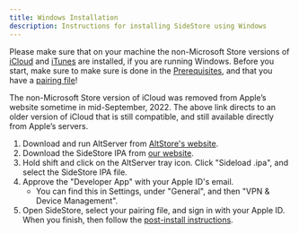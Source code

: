 ```yaml
---
title: Windows Installation
description: Instructions for installing SideStore using Windows
---
```


Please make sure that on your machine the non-Microsoft Store versions of [iCloud](https://updates.cdn-apple.com/2020/windows/001-39935-20200911-1A70AA56-F448-11EA-8CC0-99D41950005E/iCloudSetup.exe) and [iTunes](https://support.apple.com/en-us/HT210384) are installed, if you are running Windows. Before you start, make sure to make sure is done in the [Prerequisites](Prerequisites), and that you have a [pairing file](pairing-file)!

The non-Microsoft Store version of iCloud was removed from Apple’s website sometime in mid-September, 2022. The above link directs to an older version of iCloud that is still compatible, and still available directly from Apple’s servers.

1. Download and run AltServer from [AltStore's website](https://AltStore.io).
2. Download the SideStore IPA from [our website](https://sidestore.io).
3. Hold shift and click on the AltServer tray icon. Click "Sideload .ipa", and select the SideStore IPA file.
4. Approve the "Developer App" with your Apple ID's email.
    * You can find this in Settings, under "General", and then "VPN & Device Management".
5. Open SideStore, select your pairing file, and sign in with your Apple ID. When you finish, then follow the [post-install instructions](post-install).
